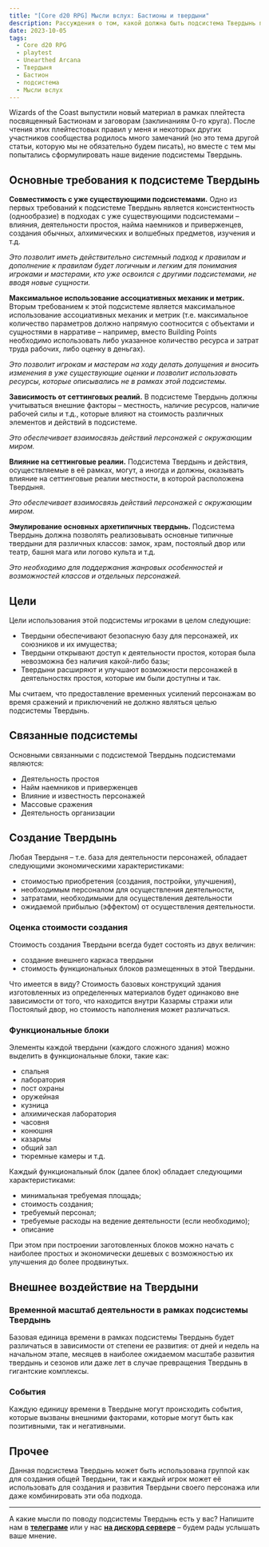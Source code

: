 ```yaml
---
title: "[Core d20 RPG] Мысли вслух: Бастионы и твердыни"
description: Рассуждения о том, какой должна быть подсистема Твердынь по развитию базы персонажей
date: 2023-10-05
tags:
  - Core d20 RPG
  - playtest
  - Unearthed Arcana
  - Твердыня
  - Бастион
  - подсистема
  - Мысли вслух
---
```


Wizards of the Coast выпустили новый материал в рамках плейтеста посвященный Бастионам и заговорам (заклинаниям 0-го круга). После чтения этих плейтестовых правил у меня и некоторых других участников сообщества родилось много замечаний (но это тема другой статьи, которую мы не обязательно будем писать), но вместе с тем мы попытались сформулировать наше видение подсистемы Твердынь.

## Основные требования к подсистеме Твердынь

**Совместимость с уже существующими подсистемами.** Одно из первых требований к подсистеме Твердынь является консистентность (однообразие) в подходах с уже существующими подсистемами – влияния, деятельности простоя, найма наемников и приверженцев, создания обычных, алхимических и волшебных предметов, изучения и т.д.

*Это позволит иметь действительно системный подход к правилам и дополнение к правилам будет логичным и легким для понимания игроками и мастерами, кто уже освоился с другими подсистемами, не вводя новые сущности.*

**Максимальное использование ассоциативных механик и метрик.** Вторым требованием к этой подсистеме является максимальное использование ассоциативных механик и метрик (т.е. максимальное количество параметров должно напрямую соотносится с объектами и сущностями в нарративе – например, вместо Building Points необходимо использовать либо указанное количество ресурса и затрат труда рабочих, либо оценку в деньгах).

*Это позволит игрокам и мастерам на ходу делать допущения и вносить изменения в уже существующие оценки и позволит использовать ресурсы, которые описывались не в рамках этой подсистемы.*

**Зависимость от сеттинговых реалий.** В подсистеме Твердынь должны учитываться внешние факторы – местность, наличие ресурсов, наличие рабочей силы и т.д., которые влияют на стоимость различных элементов и действий в подсистеме.

*Это обеспечивает взаимосвязь действий персонажей с окружающим миром.*

**Влияние на сеттинговые реалии.** Подсистема Твердынь и действия, осуществляемые в её рамках, могут, а иногда и должны, оказывать влияние на сеттинговые реалии местности, в которой расположена Твердыня.

*Это обеспечивает взаимосвязь действий персонажей с окружающим миром.*

**Эмулирование основных архетипичных твердынь.** Подсистема Твердынь должна позволять реализовывать основные типичные твердыни для различных классов: замок, храм, постоялый двор или театр, башня мага или логово культа и т.д.

*Это необходимо для поддержания жанровых особенностей и возможностей классов и отдельных персонажей.*

## Цели

Цели использования этой подсистемы игроками в целом следующие:

-   Твердыни обеспечивают безопасную базу для персонажей, их союзников и их имущества;
-   Твердыни открывают доступ к деятельности простоя, которая была невозможна без наличия какой-либо базы;
-   Твердыни расширяют и улучшают возможности персонажей в деятельностях простоя, которые им были доступны и так.

Мы считаем, что предоставление временных усилений персонажам во время сражений и приключений не должно являться целью подсистемы Твердынь.

## Связанные подсистемы

Основными связанными с подсистемой Твердынь подсистемами являются:

-   Деятельность простоя
-   Найм наемников и приверженцев
-   Влияние и известность персонажей
-   Массовые сражения
-   Деятельность организации

## Создание Твердынь

Любая Твердыня – т.е. база для деятельности персонажей, обладает следующими экономическими характеристиками:

-   стоимостью приобретения (создания, постройки, улучшения),
-   необходимым персоналом для осуществления деятельности,
-   затратами, необходимыми для осуществления деятельности
-   ожидаемой прибылью (эффектом) от осуществления деятельности.

### Оценка стоимости создания

Стоимость создания Твердыни всегда будет состоять из двух величин:

-   создание внешнего каркаса твердыни
-   стоимость функциональных блоков размещенных в этой Твердыни.

Что имеется в виду? Стоимость базовых конструкций здания изготовленных из определенных материалов будет одинаково вне зависимости от того, что находится внутри Казармы стражи или Постоялый двор, но стоимость наполнения может различаться.

### Функциональные блоки

Элементы каждой твердыни (каждого сложного здания) можно выделить в функциональные блоки, такие как:

-   спальня
-   лаборатория
-   пост охраны
-   оружейная
-   кузница
-   алхимическая лаборатория
-   часовня
-   конюшня
-   казармы
-   общий зал
-   тюремные камеры и т.д.

Каждый функциональный блок (далее блок) обладает следующими характеристиками:

-   минимальная требуемая площадь;
-   стоимость создания;
-   требуемый персонал;
-   требуемые расходы на ведение деятельности (если необходимо);
-   описание

При этом при построении заготовленных блоков можно начать с наиболее простых и экономически дешевых с возможностью их улучшения до более продвинутых.

## Внешнее воздействие на Твердыни

### Временной масштаб деятельности в рамках подсистемы Твердынь

Базовая единица времени в рамках подсистемы Твердынь будет различаться в зависимости от степени ее развития: от дней и недель на начальном этапе, месяцев в наиболее ожидаемом масштабе развития твердынь и сезонов или даже лет в случае превращения Твердынь в гигантские комплексы.

### События

Каждую единицу времени в Твердыне могут происходить события, которые вызваны внешними факторами, которые могут быть как позитивными, так и негативными.

## Прочее

Данная подсистема Твердынь может быть использована группой как для создания общей Твердыни, так и каждый игрок может её использовать для создания и развития Твердыни своего персонажа или даже комбинировать эти оба подхода.

---

А какие мысли по поводу подсистемы Твердынь есть у вас? Напишите нам в [**телеграме**](https://t.me/cyborgs_and_mages) или у нас [**на дискорд сервере**](https://discord.gg/yrJqvCqU3w) – будем рады услышать ваше мнение.
